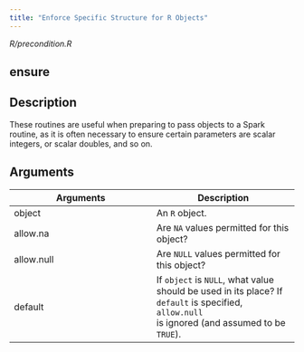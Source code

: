 ```yaml
---
title: "Enforce Specific Structure for R Objects"
---
```


*R/precondition.R*

## ensure

## Description
These routines are useful when preparing to pass objects to a Spark routine, as it is often necessary to ensure certain parameters are scalar integers, or scalar doubles, and so on. 



## Arguments
|Arguments|Description|
|---|---|
| object | An `R` object. |
| allow.na | Are `NA` values permitted for this object? |
| allow.null | Are `NULL` values permitted for this object? |
| default | If `object` is `NULL`, what value should be used in its place? If `default` is specified, `allow.null`<br>is ignored (and assumed to be `TRUE`). |








